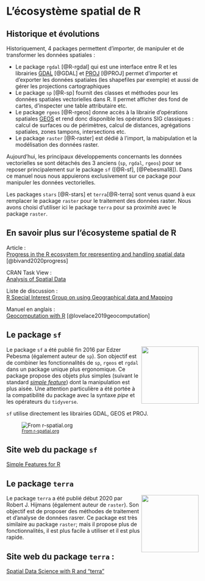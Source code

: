 # L'écosystème spatial de R 

## Historique et évolutions


Historiquement, 4 packages permettent d'importer, de manipuler et de transformer les données spatiales :

- Le package `rgdal` [@R-rgdal] qui est une interface entre R et les librairies [GDAL](http://www.gdal.org/) [@GDAL] et [PROJ](https://proj.org/) [@PROJ] permet d'importer et d'exporter les données spatiales (les shapefiles par exemple) et aussi de gérer les projections cartographiques  
- Le package `sp` [@R-sp] fournit des classes et méthodes pour les données spatiales vectorielles dans R. Il permet afficher des fond de cartes, d'inspecter une table attributaire etc.  
- Le package `rgeos` [@R-rgeos] donne accès à la librairie d'opérations spatiales [GEOS](http://trac.osgeo.org/geos/) et rend donc disponible les opérations SIG classiques : calcul de surfaces ou de périmètres, calcul de distances, agrégations spatiales, zones tampons, intersections etc.  
- Le package `raster` [@R-raster] est dédié à l'import, la mabipulation et la modélisation des données raster.   

Aujourd'hui, les principaux développements concernants les données vectorielles se sont détachés des 3 anciens (`sp`, `rgdal`, `rgeos`) pour se reposer principalement sur le package `sf` ([@R-sf], [@Pebesma18]). Dans ce manuel nous nous appuierons exclusivement sur ce package pour manipuler les données vectorielles. 
   
Les packages `stars` [@R-stars] et `terra`[@R-terra] sont venus quand à eux remplacer le package `raster` pour le traitement des données raster. Nous avons choisi d'utiliser ici le package `terra` pour sa proximité avec le package `raster`.


:::{.callout-note}

## En savoir plus sur l’écosysteme spatial de R

Article :   
[Progress in the R ecosystem for representing and handling spatial data](https://doi.org/10.1007/s10109-020-00336-0) [@bivand2020progress]

CRAN Task View :   
[Analysis of Spatial Data](https://CRAN.R-project.org/view=Spatial)

Liste de discussion :   
[R Special Interest Group on using Geographical data and Mapping](https://stat.ethz.ch/pipermail/r-sig-geo/)

Manuel en anglais :   
[Geocomputation with R](https://geocompr.robinlovelace.net/) [@lovelace2019geocomputation]

:::


## Le package `sf`

<img src="img/sf.gif" align="right" width="150"/> 
Le package `sf` a été publié fin 2016 par Edzer Pebesma (également auteur de `sp`). Son objectif est de combiner les fonctionnalités de `sp`, `rgeos` et `rgdal` dans un package unique plus ergonomique. 
Ce package propose des objets plus simples (suivant le standard [*simple feature*](https://en.wikipedia.org/wiki/Simple_Features)) dont la manipulation est plus aisée. Une attention particulière a été portée à la compatibilité du package avec la syntaxe *pipe* et les opérateurs du `tidyverse`.


`sf` utilise directement les librairies GDAL, GEOS et PROJ.

![<small>[From r-spatial.org](https://r-spatial.org/r/2020/03/17/wkt.html)</small>](img/sf_deps.png)


:::{.callout-note}
## Site web du package `sf` 
[Simple Features for R](https://r-spatial.github.io/sf/)
:::



## Le package `terra`
<img src="img/logo_terra.png" align="right" width="150"/> 
Le package `terra` a été publié début 2020 par Robert J. Hijmans (également auteur de `raster`). Son objectif est de proposer des méthodes de traitement et d'analyse de données rasrer. Ce package est très similaire au package `raster`; mais il propose plus de fonctionnalités, il est plus facile à utiliser et il est plus rapide. 



:::{.callout-note}
## Site web du package `terra` :  
[Spatial Data Science with R and "terra"](https://rspatial.org/terra/)
:::


